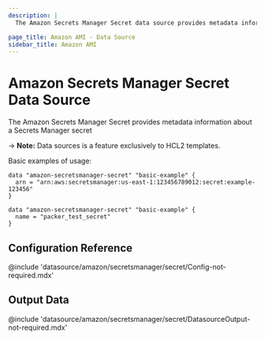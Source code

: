 ```yaml
---
description: |
  The Amazon Secrets Manager Secret data source provides metadata information about a Secrets Manager secret.

page_title: Amazon AMI - Data Source
sidebar_title: Amazon AMI
---
```


# Amazon Secrets Manager Secret Data Source

The Amazon Secrets Manager Secret provides metadata information about a Secrets Manager secret

-> **Note:** Data sources is a feature exclusively to HCL2 templates.

Basic examples of usage:

```hcl
data "amazon-secretsmanager-secret" "basic-example" {
  arn = "arn:aws:secretsmanager:us-east-1:123456789012:secret:example-123456"
}
```

```hcl
data "amazon-secretsmanager-secret" "basic-example" {
  name = "packer_test_secret"
}
```

## Configuration Reference

@include 'datasource/amazon/secretsmanager/secret/Config-not-required.mdx'

## Output Data

@include 'datasource/amazon/secretsmanager/secret/DatasourceOutput-not-required.mdx'
